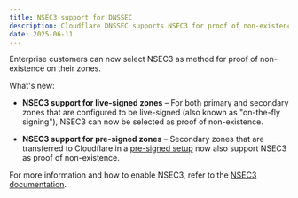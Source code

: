 ```yaml
---
title: NSEC3 support for DNSSEC
description: Cloudflare DNSSEC supports NSEC3 for proof of non-existence.
date: 2025-06-11
---
```


Enterprise customers can now select NSEC3 as method for proof of non-existence on their zones.

What's new:

- **NSEC3 support for live-signed zones** – For both primary and secondary zones that are configured to be live-signed (also known as "on-the-fly signing"), NSEC3 can now be selected as proof of non-existence.

- **NSEC3 support for pre-signed zones** – Secondary zones that are transferred to Cloudflare in a [pre-signed setup](/dns/zone-setups/zone-transfers/cloudflare-as-secondary/dnssec-for-secondary/#set-up-pre-signed-dnssec) now also support NSEC3 as proof of non-existence.

For more information and how to enable NSEC3, refer to the [NSEC3 documentation](/dns/dnssec/enable-nsec3/).

